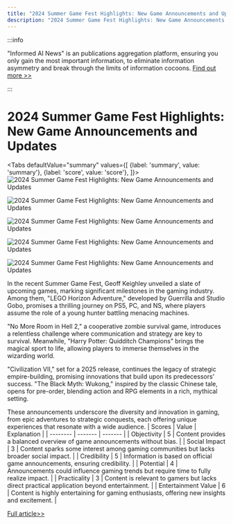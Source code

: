 ```yaml
---
title: "2024 Summer Game Fest Highlights: New Game Announcements and Updates"
description: "2024 Summer Game Fest Highlights: New Game Announcements and Updates"
---
```



:::info

"Informed AI News" is an publications aggregation platform, ensuring you only gain the most important information, to eliminate information asymmetry and break through the limits of information cocoons.  [Find out more >>](/docs/guides)

:::

# 2024 Summer Game Fest Highlights: New Game Announcements and Updates


<Tabs
	defaultValue="summary"
	values={[
	{label: 'summary', value: 'summary'},
	{label: 'score', value: 'score'},
]}>
<TabItem value="summary">
<img
  src="https://image.informedainews.com/2024/06/Vid-dYT-1717983487-0.jpg"
  alt="2024 Summer Game Fest Highlights: New Game Announcements and Updates"
/>

<img
  src="https://image.informedainews.com/2024/06/Vid-qMX-1717983487-1.jpg"
  alt="2024 Summer Game Fest Highlights: New Game Announcements and Updates"
/>

<img
  src="https://image.informedainews.com/2024/06/Vid-A1p-1717983487-2.jpg"
  alt="2024 Summer Game Fest Highlights: New Game Announcements and Updates"
/>

<img
  src="https://image.informedainews.com/2024/06/Vid-R5j-1717983487-3.jpg"
  alt="2024 Summer Game Fest Highlights: New Game Announcements and Updates"
/>

<img
  src="https://image.informedainews.com/2024/06/Vid-wQv-1717983487-4.jpg"
  alt="2024 Summer Game Fest Highlights: New Game Announcements and Updates"
/>



In the recent Summer Game Fest, Geoff Keighley unveiled a slate of upcoming games, marking significant milestones in the gaming industry. Among them, "LEGO Horizon Adventure," developed by Guerrilla and Studio Gobo, promises a thrilling journey on PS5, PC, and NS, where players assume the role of a young hunter battling menacing machines.

"No More Room in Hell 2," a cooperative zombie survival game, introduces a relentless challenge where communication and strategy are key to survival. Meanwhile, "Harry Potter: Quidditch Champions" brings the magical sport to life, allowing players to immerse themselves in the wizarding world.

"Civilization VII," set for a 2025 release, continues the legacy of strategic empire-building, promising innovations that build upon its predecessors' success. "The Black Myth: Wukong," inspired by the classic Chinese tale, opens for pre-order, blending action and RPG elements in a rich, mythical setting.

These announcements underscore the diversity and innovation in gaming, from epic adventures to strategic conquests, each offering unique experiences that resonate with a wide audience.
</TabItem>
<TabItem value="score">
	| Scores     | Value   | Explanation |
	| -------- | ------- | ------- |
	| Objectivity  | 5    | Content provides a balanced overview of game announcements without bias.    |
	| Social Impact | 3     | Content sparks some interest among gaming communities but lacks broader social impact.    |
	| Credibility    | 5    | Information is based on official game announcements, ensuring credibility.    |
	| Potential    | 4    | Announcements could influence gaming trends but require time to fully realize impact.    |
	| Practicality    | 3    | Content is relevant to gamers but lacks direct practical application beyond entertainment.    |
	| Entertainment Value    | 6    | Content is highly entertaining for gaming enthusiasts, offering new insights and excitement.    |
</TabItem>
</Tabs>

[Full article>>](https://www.gcores.com/articles/183101)
